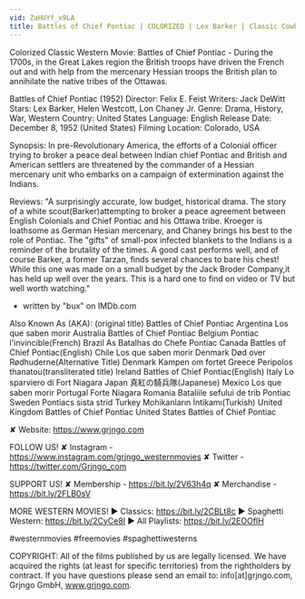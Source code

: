 ```yaml
---
vid: ZaHUYf_x9LA
title: Battles of Chief Pontiac | COLORIZED | Lex Barker | Classic Cowboy Movie
---
```


Colorized Classic Western Movie: Battles of Chief Pontiac - During the 1700s, in the Great Lakes region the British troops have driven the French out and with help from the mercenary Hessian troops the British plan to annihilate the native tribes of the Ottawas.

Battles of Chief Pontiac (1952)
Director: Felix E. Feist
Writers: Jack DeWitt
Stars: Lex Barker, Helen Westcott, Lon Chaney Jr.
Genre: Drama, History, War, Western
Country: United States
Language: English
Release Date: December 8, 1952 (United States)
Filming Location: Colorado, USA

Synopsis:
In pre-Revolutionary America, the efforts of a Colonial officer trying to broker a peace deal between Indian chief Pontiac and British and American settlers are threatened by the commander of a Hessian mercenary unit who embarks on a campaign of extermination against the Indians.

Reviews:
"A surprisingly accurate, low budget, historical drama. The story of a white scout(Barker)attempting to broker a peace agreement between English Colonials and Chief Pontiac and his Ottawa tribe. Kroeger is loathsome as German Hesian mercenary, and Chaney brings his best to the role of Pontiac. The "gifts" of small-pox infected blankets to the Indians is a reminder of the brutality of the times. A good cast performs well, and of course Barker, a former Tarzan, finds several chances to bare his chest! While this one was made on a small budget by the Jack Broder Company,it has held up well over the years. This is a hard one to find on video or TV but well worth watching."
- written by "bux" on IMDb.com

Also Known As (AKA):
(original title) Battles of Chief Pontiac
Argentina Los que saben morir
Australia Battles of Chief Pontiac
Belgium Pontiac l'invincible(French)
Brazil As Batalhas do Chefe Pontiac
Canada Battles of Chief Pontiac(English)
Chile Los que saben morir
Denmark Død over Rødhuderne(Alternative Title)
Denmark Kampen om fortet
Greece Peripolos thanatou(transliterated title)
Ireland Battles of Chief Pontiac(English)
Italy Lo sparviero di Fort Niagara
Japan 真紅の騎兵隊(Japanese)
Mexico Los que saben morir
Portugal Forte Niagara
Romania Bataliile sefului de trib Pontiac
Sweden Pontiacs sista strid
Turkey Mohikanların İntikamı(Turkish)
United Kingdom Battles of Chief Pontiac
United States Battles of Chief Pontiac

✘ Website: https://www.grjngo.com

FOLLOW US!
✘ Instagram - https://www.instagram.com/grjngo_westernmovies
✘ Twitter - https://twitter.com/Grjngo_com

SUPPORT US!
✘ Membership - https://bit.ly/2V63h4q
✘ Merchandise - https://bit.ly/2FLB0sV

MORE WESTERN MOVIES! 
► Classics: https://bit.ly/2CBLt8c 
► Spaghetti Western: https://bit.ly/2CyCe8I 
► All Playlists: https://bit.ly/2EOOfIH 

#westernmovies #freemovies #spaghettiwesterns

COPYRIGHT: All of the films published by us are legally licensed. We have acquired the rights (at least for specific territories) from the rightholders by contract. If you have questions please send an email to: info[at]grjngo.com, Grjngo GmbH, www.grjngo.com.